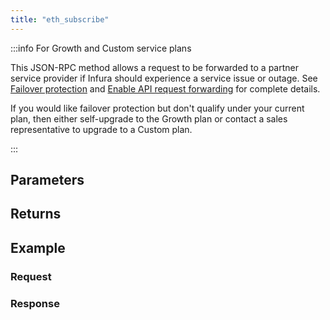 ```yaml
---
title: "eth_subscribe"
---
```




<Description />

:::info For Growth and Custom service plans

This JSON-RPC method allows a request to be forwarded to a partner service provider if Infura should
experience a service issue or outage. See [Failover protection](../../../../concepts/failover-protection.md)
and [Enable API request forwarding](../../../../how-to/enable-api-forwarding.md)
for complete details.

If you would like failover protection but don't qualify under your current plan, then either
self-upgrade to the Growth plan or contact a sales representative to upgrade to a Custom plan.

:::

## Parameters


<Params />

## Returns


<Returns />

## Example


<Example />

### Request


<Request />

### Response


<Response />
